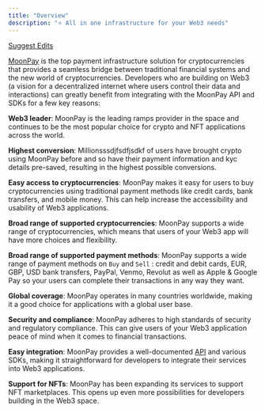 ```yaml
---
title: "Overview"
description: "⭐️ All in one infrastructure for your Web3 needs"
---
```


[Suggest Edits](/edit/advantages-of-our-products)

[MoonPay](https://moonpay.com/) is the top payment infrastructure solution for cryptocurrencies that provides a seamless bridge between traditional financial systems and the new world of cryptocurrencies. Developers who are building on Web3 (a vision for a decentralized internet where users control their data and interactions) can greatly benefit from integrating with the MoonPay API and SDKs for a few key reasons:

**Web3 leader**: MoonPay is the leading ramps provider in the space and continues to be the most popular choice for crypto and NFT applications across the world.

**Highest conversion**: Millionsssdjfsdfjsdkf of users have brought crypto using MoonPay before and so have their payment information and kyc details pre-saved, resulting in the highest possible conversions.

**Easy access to cryptocurrencies**: MoonPay makes it easy for users to buy cryptocurrencies using traditional payment methods like credit cards, bank transfers, and mobile money. This can help increase the accessibility and usability of Web3 applications.

**Broad range of supported cryptocurrencies**: MoonPay supports a wide range of cryptocurrencies, which means that users of your Web3 app will have more choices and flexibility.

**Broad range of supported payment methods**: MoonPay supports a wide range of payment methods on `Buy` and `Sell` : credit and debit cards, EUR, GBP, USD bank transfers, PayPal, Venmo, Revolut as well as Apple & Google Pay so your users can complete their transactions in any way they want.

**Global coverage**: MoonPay operates in many countries worldwide, making it a good choice for applications with a global user base.

**Security and compliance**: MoonPay adheres to high standards of security and regulatory compliance. This can give users of your Web3 application peace of mind when it comes to financial transactions.

**Easy integration**: MoonPay provides a well-documented [API](/reference) and various SDKs, making it straightforward for developers to integrate their services into Web3 applications.

**Support for NFTs**: MoonPay has been expanding its services to support NFT marketplaces. This opens up even more possibilities for developers building in the Web3 space.
